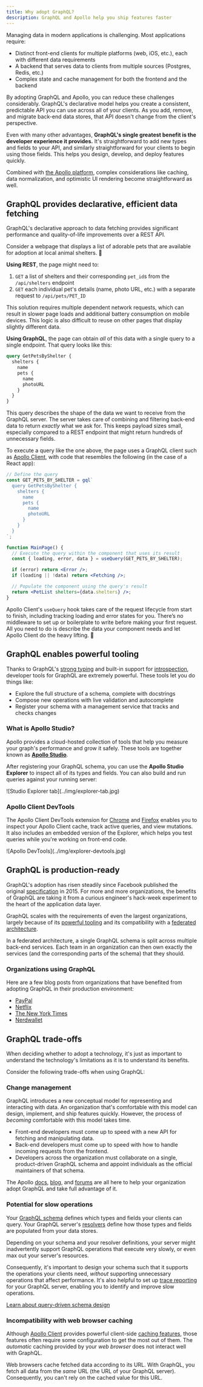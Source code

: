 ```yaml
---
title: Why adopt GraphQL?
description: GraphQL and Apollo help you ship features faster
---
```


Managing data in modern applications is challenging. Most applications require:

- Distinct front-end clients for multiple platforms (web, iOS, etc.), each with different data requirements
- A backend that serves data to clients from multiple sources (Postgres, Redis, etc.)
- Complex state and cache management for both the frontend and the backend

By adopting GraphQL and Apollo, you can reduce these challenges considerably. GraphQL's declarative model helps you create a consistent, predictable API you can use across all of your clients. As you add, remove, and migrate back-end data stores, that API doesn't change from the client's perspective.

Even with many other advantages, **GraphQL's single greatest benefit is the developer experience it provides.** It's straightforward to add new types and fields to your API, and similarly straightforward for your clients to begin using those fields. This helps you design, develop, and deploy features quickly.

Combined with [the Apollo platform](./platform/), complex considerations like caching, data normalization, and optimistic UI rendering become straightforward as well.

## GraphQL provides declarative, efficient data fetching

GraphQL's declarative approach to data fetching provides significant performance and quality-of-life improvements over a REST API.

Consider a webpage that displays a list of adorable pets that are available for adoption at local animal shelters. 🐶

**Using REST**, the page might need to:

1. `GET` a list of shelters and their corresponding `pet_id`s from the `/api/shelters` endpoint
2. `GET` each individual pet's details (name, photo URL, etc.) with a separate request to `/api/pets/PET_ID`

This solution requires multiple dependent network requests, which can result in slower page loads and additional battery consumption on mobile devices. This logic is also difficult to reuse on other pages that display slightly different data.

**Using GraphQL**, the page can obtain _all_ of this data with a single query to a single endpoint. That query looks like this:

```graphql
query GetPetsByShelter {
  shelters {
    name
    pets {
      name
      photoURL
    }
  }
}
```

This query describes the shape of the data we want to receive from the GraphQL server. The server takes care of combining and filtering back-end data to return _exactly_ what we ask for. This keeps payload sizes small, especially compared to a REST endpoint that might return hundreds of unnecessary fields.

To execute a query like the one above, the page uses a GraphQL client such as [Apollo Client](https://www.apollographql.com/docs/react/), with code that resembles the following (in the case of a React app):

```jsx title="mainpage.jsx"
// Define the query
const GET_PETS_BY_SHELTER = gql`
  query GetPetsByShelter {
    shelters {
      name
      pets {
        name
        photoURL
      }
    }
  }
`;

function MainPage() {
  // Execute the query within the component that uses its result
  const { loading, error, data } = useQuery(GET_PETS_BY_SHELTER);

  if (error) return <Error />;
  if (loading || !data) return <Fetching />;

  // Populate the component using the query's result
  return <PetList shelters={data.shelters} />;
}
```

Apollo Client's `useQuery` hook takes care of the request lifecycle from start to finish, including tracking loading and error states for you. There’s no middleware to set up or boilerplate to write before making your first request. All you need to do is describe the data your component needs and let Apollo Client do the heavy lifting. 💪

## GraphQL enables powerful tooling

Thanks to GraphQL's [strong typing](https://graphql.org/learn/schema) and built-in support for [introspection](https://graphql.org/learn/introspection/), developer tools for GraphQL are extremely powerful. These tools let you do things like:

- Explore the full structure of a schema, complete with docstrings
- Compose new operations with live validation and autocomplete
- Register your schema with a management service that tracks and checks changes

### What is Apollo Studio?

Apollo provides a cloud-hosted collection of tools that help you measure your graph's performance and grow it safely. These tools are together known as [**Apollo Studio**](https://www.apollographql.com/docs/studio/).

After registering your GraphQL schema, you can use the **Apollo Studio Explorer** to inspect all of its types and fields. You can also build and run queries against your running server:

<div src="explorer-tab.jpg" alt="Studio Explorer tab" class="screenshot">
  ![Studio Explorer tab](../img/explorer-tab.jpg)
</div>

### Apollo Client DevTools

The Apollo Client DevTools extension for [Chrome](https://chrome.google.com/webstore/detail/apollo-client-developer-t/jdkknkkbebbapilgoeccciglkfbmbnfm) and [Firefox](https://addons.mozilla.org/en-US/firefox/addon/apollo-developer-tools/) enables you to inspect your Apollo Client cache, track active queries, and view mutations. It also includes an embedded version of the Explorer, which helps you test queries while you're working on front-end code.

<div src="explorer-tab.jpg" alt="Studio Explorer tab" class="screenshot">
  ![Apollo DevTools](../img/explorer-devtools.jpg)
</div>

## GraphQL is production-ready

GraphQL's adoption has risen steadily since Facebook published the original [specification](https://spec.graphql.org/) in 2015. For more and more organizations, the benefits of GraphQL are taking it from a curious engineer's hack-week experiment to the heart of the application data layer.

GraphQL scales with the requirements of even the largest organizations, largely because of its [powerful tooling](#graphql-enables-powerful-tooling) and its compatibility with a [federated architecture](https://www.apollographql.com/docs/federation/).

In a federated architecture, a single GraphQL schema is split across multiple back-end services. Each team in an organization can then own exactly the services (and the corresponding parts of the schema) that they should.

### Organizations using GraphQL

Here are a few blog posts from organizations that have benefited from adopting GraphQL in their production environment:

- [PayPal](https://medium.com/paypal-engineering/scaling-graphql-at-paypal-b5b5ac098810)
- [Netflix](https://netflixtechblog.com/how-netflix-scales-its-api-with-graphql-federation-part-1-ae3557c187e2)
- [The New York Times](https://open.nytimes.com/the-new-york-times-now-on-apollo-b9a78a5038c)
- [Nerdwallet](https://www.nerdwallet.com/blog/engineering/getting-started-with-graphql-and-apollo-part-1/)

## GraphQL trade-offs

When deciding whether to adopt a technology, it's just as important to understand the technology's limitations as it is to understand its benefits.

Consider the following trade-offs when using GraphQL:

### Change management

GraphQL introduces a new conceptual model for representing and interacting with data. An organization that's comfortable with this model can design, implement, and ship features quickly. However, the process of _becoming_ comfortable with this model takes time.

- Front-end developers must come up to speed with a new API for fetching and manipulating data.
- Back-end developers must come up to speed with how to handle incoming requests from the frontend.
- Developers across the organization must collaborate on a single, product-driven GraphQL schema and appoint individuals as the official maintainers of that schema.

The Apollo [docs](https://www.apollographql.com/docs/), [blog](https://www.apollographql.com/blog/), and [forums](https://community.apollographql.com) are all here to help your organization adopt GraphQL and take full advantage of it.

### Potential for slow operations

Your [GraphQL schema](https://www.apollographql.com/docs/apollo-server/schema/schema/) defines which types and fields your clients can query. Your GraphQL server's [resolvers](https://www.apollographql.com/docs/apollo-server/data/resolvers/) define how those types and fields are populated from your data stores.

Depending on your schema and your resolver definitions, your server might inadvertently support GraphQL operations that execute very slowly, or even max out your server's resources.

Consequently, it's important to design your schema such that it supports the operations your clients need, _without_ supporting unnecessary operations that affect performance. It's also helpful to set up [trace reporting](https://www.apollographql.com/docs/studio/setup-analytics/) for your GraphQL server, enabling you to identify and improve slow operations.

[Learn about query-driven schema design](https://www.apollographql.com/docs/apollo-server/schema/schema/#query-driven-schema-design)

### Incompatibility with web browser caching

Although [Apollo Client](https://www.apollographql.com/docs/react/) provides powerful client-side [caching features](https://www.apollographql.com/docs/react/caching/cache-configuration/), those features often require some configuration to get the most out of them. The _automatic_ caching provided by your _web browser_ does not interact well with GraphQL.

Web browsers cache fetched data according to its URL. With GraphQL, you fetch all data from the _same_ URL (the URL of your GraphQL server). Consequently, you can't rely on the cached value for this URL.
